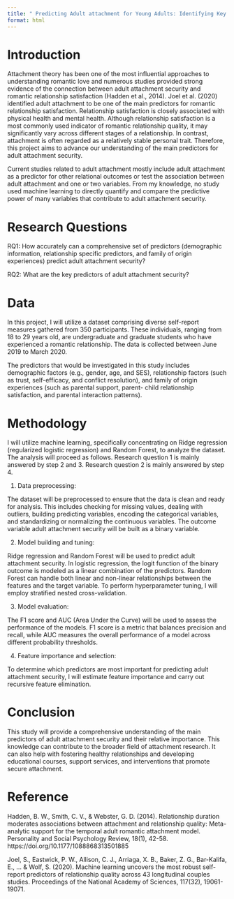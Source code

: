 ```yaml
---
title: " Predicting Adult attachment for Young Adults: Identifying Key Predictors and Complex Patterns"
format: html
---
```

# Introduction
Attachment theory has been one of the most influential approaches to understanding romantic love and numerous studies provided strong evidence of the connection between adult attachment security and romantic relationship satisfaction (Hadden et al., 2014). Joel et al. (2020) identified adult attachment to be one of the main predictors for romantic relationship satisfaction. Relationship satisfaction is closely associated with physical health and mental health. Although relationship satisfaction is a most commonly used indicator of romantic relationship quality, it may significantly vary across different stages of a relationship. In contrast, attachment is often regarded as a relatively stable personal trait. Therefore, this project aims to advance our understanding of the main predictors for adult attachment security.

Current studies related to adult attachment mostly include adult attachment as a predictor for other relational outcomes or test the association between adult attachment and one or two variables. From my knowledge, no study used machine learning to directly quantify and compare the predictive power of many variables that contribute to adult attachment security. 

# Research Questions
RQ1: How accurately can a comprehensive set of predictors (demographic information, relationship specific predictors, and family of origin experiences) predict adult attachment security?

RQ2: What are the key predictors of adult attachment security?

# Data
In this project, I will utilize a dataset comprising diverse self-report measures gathered from 350 participants. These individuals, ranging from 18 to 29 years old, are undergraduate and graduate students who have experienced a romantic relationship. The data is collected between June 2019 to March 2020. 

The predictors that would be investigated in this study includes demographic factors (e.g., gender, age, and SES), relationship factors (such as trust, self-efficacy, and conflict resolution), and family of origin experiences (such as parental support, parent- child relationship satisfaction, and parental interaction patterns).

# Methodology
I will utilize machine learning, specifically concentrating on Ridge regression (regularized logistic regression) and Random Forest, to analyze the dataset. The analysis will proceed as follows. Research question 1 is mainly answered by step 2 and 3. Research question 2 is mainly answered by step 4.

1. Data preprocessing:

The dataset will be preprocessed to ensure that the data is clean and ready for analysis. This includes checking for missing values, dealing with outliers, building predicting variables, encoding the categorical variables, and standardizing or normalizing the continuous variables. The outcome variable adult attachment security will be built as a binary variable.

2. Model building and tuning:

Ridge regression and Random Forest will be used to predict adult attachment security. In logistic regression, the logit function of the binary outcome is modeled as a linear combination of the predictors. Random Forest can handle both linear and non-linear relationships between the features and the target variable. To perform hyperparameter tuning, I will employ stratified nested cross-validation. 

3. Model evaluation:

The F1 score and AUC (Area Under the Curve) will be used to assess the performance of the models. F1 score is a metric that balances precision and recall, while AUC measures the overall performance of a model across different probability thresholds.

4. Feature importance and selection:

To determine which predictors are most important for predicting adult attachment security, I will estimate feature importance and carry out recursive feature elimination.

# Conclusion
This study will provide a comprehensive understanding of the main predictors of adult attachment security and their relative importance. This knowledge can contribute to the broader field of attachment research. It can also help with fostering healthy relationships and developing educational courses, support services, and interventions that promote secure attachment. 

# Reference
Hadden, B. W., Smith, C. V., & Webster, G. D. (2014). Relationship duration moderates associations between attachment and relationship quality: Meta-analytic support for the temporal adult romantic attachment model. Personality and Social Psychology Review, 18(1), 42-58. https://doi.org/10.1177/1088868313501885

Joel, S., Eastwick, P. W., Allison, C. J., Arriaga, X. B., Baker, Z. G., Bar-Kalifa, E., ... & Wolf, S. (2020). Machine learning uncovers the most robust self-report predictors of relationship quality across 43 longitudinal couples studies. Proceedings of the National Academy of Sciences, 117(32), 19061-19071.

